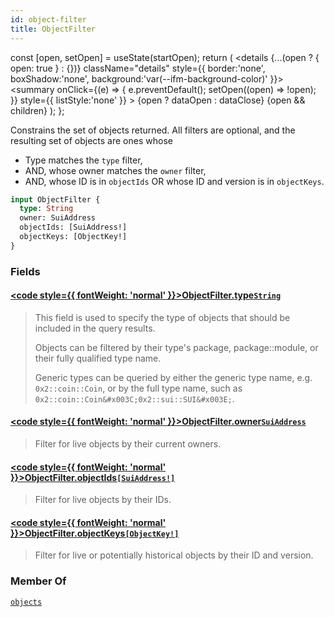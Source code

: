 ```yaml
---
id: object-filter
title: ObjectFilter
---
```









  const [open, setOpen] = useState(startOpen);
  return (
    <details {...(open ? { open: true } : {})} className="details" style={{ border:'none', boxShadow:'none', background:'var(--ifm-background-color)' }}>
      <summary
        onClick={(e) => {
          e.preventDefault();
          setOpen((open) => !open);
        }}
        style={{ listStyle:'none' }}
      >
      {open ? dataOpen : dataClose}
      </summary>
      {open && children}
    </details>
  );
};








Constrains the set of objects returned. All filters are optional, and the resulting set of
objects are ones whose

- Type matches the `type` filter,
- AND, whose owner matches the `owner` filter,
- AND, whose ID is in `objectIds` OR whose ID and version is in `objectKeys`.


```graphql
input ObjectFilter {
  type: String
  owner: SuiAddress
  objectIds: [SuiAddress!]
  objectKeys: [ObjectKey!]
}
```




### Fields

#### [<code style={{ fontWeight: 'normal' }}>ObjectFilter.<b>type</b></code>](#)<Bullet />[`String`](/references/sui-api/sui-graphql/reference/scalars/string) <Badge class="badge badge--secondary" text="scalar"/> 
> 
> 
> This field is used to specify the type of objects that should be included in the query
> results.
> 
> Objects can be filtered by their type's package, package::module, or their fully qualified
> type name.
> 
> Generic types can be queried by either the generic type name, e.g. `0x2::coin::Coin`, or by
> the full type name, such as `0x2::coin::Coin&#x003C;0x2::sui::SUI&#x003E;`.
> 

#### [<code style={{ fontWeight: 'normal' }}>ObjectFilter.<b>owner</b></code>](#)<Bullet />[`SuiAddress`](/references/sui-api/sui-graphql/reference/scalars/sui-address) <Badge class="badge badge--secondary" text="scalar"/> 
> 
> 
> Filter for live objects by their current owners.
> 

#### [<code style={{ fontWeight: 'normal' }}>ObjectFilter.<b>objectIds</b></code>](#)<Bullet />[`[SuiAddress!]`](/references/sui-api/sui-graphql/reference/scalars/sui-address) <Badge class="badge badge--secondary" text="list"/> <Badge class="badge badge--secondary" text="scalar"/> 
> 
> 
> Filter for live objects by their IDs.
> 

#### [<code style={{ fontWeight: 'normal' }}>ObjectFilter.<b>objectKeys</b></code>](#)<Bullet />[`[ObjectKey!]`](/references/sui-api/sui-graphql/reference/inputs/object-key) <Badge class="badge badge--secondary" text="list"/> <Badge class="badge badge--secondary" text="input"/> 
> 
> 
> Filter for live or potentially historical objects by their ID and version.
> 



### Member Of

[`objects`](/references/sui-api/sui-graphql/reference/queries/objects)  <Badge class="badge badge--secondary" text="query"/>

